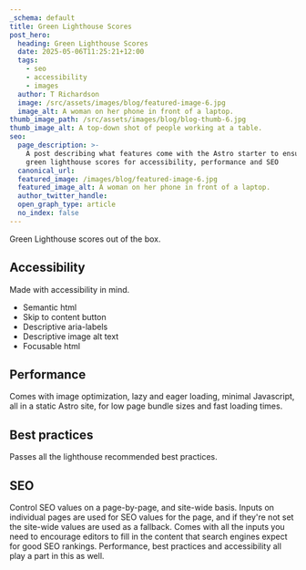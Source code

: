 ```yaml
---
_schema: default
title: Green Lighthouse Scores
post_hero:
  heading: Green Lighthouse Scores
  date: 2025-05-06T11:25:21+12:00
  tags:
    - seo
    - accessibility
    - images
  author: T Richardson
  image: /src/assets/images/blog/featured-image-6.jpg
  image_alt: A woman on her phone in front of a laptop.
thumb_image_path: /src/assets/images/blog/blog-thumb-6.jpg
thumb_image_alt: A top-down shot of people working at a table.
seo:
  page_description: >-
    A post describing what features come with the Astro starter to ensure it has
    green lighthouse scores for accessibility, performance and SEO
  canonical_url:
  featured_image: /images/blog/featured-image-6.jpg
  featured_image_alt: A woman on her phone in front of a laptop.
  author_twitter_handle:
  open_graph_type: article
  no_index: false
---
```

Green Lighthouse scores out of the box.

## Accessibility

Made with accessibility in mind.

* Semantic html
* Skip to content button
* Descriptive aria-labels
* Descriptive image alt text
* Focusable html

## Performance

Comes with image optimization, lazy and eager loading, minimal Javascript, all in a static Astro site, for low page bundle sizes and fast loading times.

## Best practices

Passes all the lighthouse recommended best practices.

## SEO

Control SEO values on a page-by-page, and site-wide basis. Inputs on individual pages are used for SEO values for the page, and if they're not set the site-wide values are used as a fallback. Comes with all the inputs you need to encourage editors to fill in the content that search engines expect for good SEO rankings. Performance, best practices and accessibility all play a part in this as well.